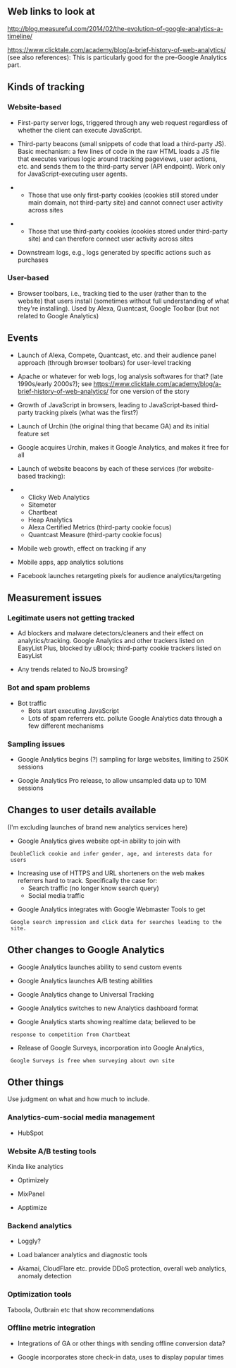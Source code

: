 == Web links to look at ==

http://blog.measureful.com/2014/02/the-evolution-of-google-analytics-a-timeline/

https://www.clicktale.com/academy/blog/a-brief-history-of-web-analytics/ (see also references): This is particularly good for the pre-Google Analytics part.



== Kinds of tracking ==

=== Website-based ===

* First-party server logs, triggered through any web request regardless of whether the client can execute JavaScript.

* Third-party beacons (small snippets of code that load a third-party JS). Basic mechanism: a few lines of code in the raw HTML loads a JS file that executes various logic around tracking pageviews, user actions, etc. and sends them to the third-party server (API endpoint). Work only for JavaScript-executing user agents.

** Those that use only first-party cookies (cookies still stored under main domain, not third-party site) and cannot connect user activity across sites

** Those that use third-party cookies (cookies stored under third-party site) and can therefore connect user activity across sites

* Downstream logs, e.g., logs generated by specific actions such as purchases

=== User-based ===

* Browser toolbars, i.e., tracking tied to the user (rather than to the website) that users install (sometimes without full understanding of what they're installing). Used by Alexa, Quantcast, Google Toolbar (but not related to Google Analytics)

== Events ==

* Launch of Alexa, Compete, Quantcast, etc. and their audience panel approach (through browser toolbars) for user-level tracking

* Apache or whatever for web logs, log analysis softwares for that? (late 1990s/early 2000s?); see https://www.clicktale.com/academy/blog/a-brief-history-of-web-analytics/ for one version of the story

* Growth of JavaScript in browsers, leading to JavaScript-based third-party tracking pixels (what was the first?)

* Launch of Urchin (the original thing that became GA) and its initial feature set

* Google acquires Urchin, makes it Google Analytics, and makes it free for all

* Launch of website beacons by each of these services (for website-based tracking):

** Clicky Web Analytics
** Sitemeter
** Chartbeat
** Heap Analytics
** Alexa Certified Metrics (third-party cookie focus)
** Quantcast Measure (third-party cookie focus)

* Mobile web growth, effect on tracking if any

* Mobile apps, app analytics solutions

* Facebook launches retargeting pixels for audience analytics/targeting

== Measurement issues ==

=== Legitimate users not getting tracked ===

* Ad blockers and malware detectors/cleaners and their effect on analytics/tracking. Google Analytics and other trackers listed on EasyList Plus, blocked by uBlock; third-party cookie trackers listed on EasyList

* Any trends related to NoJS browsing?

=== Bot and spam problems ===

* Bot traffic
** Bots start executing JavaScript
** Lots of spam referrers etc. pollute Google Analytics data through a few different mechanisms

=== Sampling issues ===

* Google Analytics begins (?) sampling for large websites, limiting to 250K sessions

* Google Analytics Pro release, to allow unsampled data up to 10M sessions

== Changes to user details available ==

(I'm excluding launches of brand new analytics services here)

* Google Analytics gives website opt-in ability to join with
  DoubleClick cookie and infer gender, age, and interests data for
  users

* Increasing use of HTTPS and URL shorteners on the web makes referrers hard to track. Specifically the case for:
** Search traffic (no longer know search query)
** Social media traffic

* Google Analytics integrates with Google Webmaster Tools to get
  Google search impression and click data for searches leading to the
  site.

== Other changes to Google Analytics ==

* Google Analytics launches ability to send custom events

* Google Analytics launches A/B testing abilities

* Google Analytics change to Universal Tracking

* Google Analytics switches to new Analytics dashboard format

* Google Analytics starts showing realtime data; believed to be
  response to competition from Chartbeat

* Release of Google Surveys, incorporation into Google Analytics,
  Google Surveys is free when surveying about own site

== Other things ==

Use judgment on what and how much to include.

=== Analytics-cum-social media management ===

* HubSpot

=== Website A/B testing tools ===

Kinda like analytics

* Optimizely

* MixPanel

* Apptimize

=== Backend analytics ===

* Loggly?

* Load balancer analytics and diagnostic tools

* Akamai, CloudFlare etc. provide DDoS protection, overall web analytics, anomaly detection

=== Optimization tools ===

Taboola, Outbrain etc that show recommendations

=== Offline metric integration ===

* Integrations of GA or other things with sending offline conversion data?

* Google incorporates store check-in data, uses to display popular times


